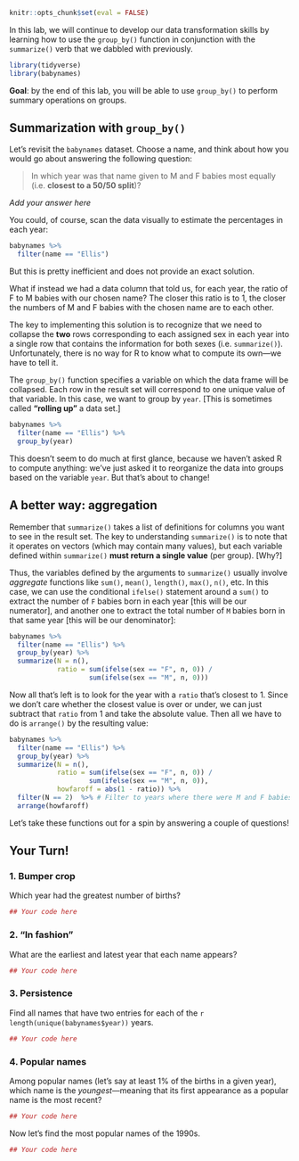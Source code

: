 ```r
knitr::opts_chunk$set(eval = FALSE)
```

In this lab, we will continue to develop our data transformation skills by learning how to use the `group_by()` function in conjunction with the `summarize()` verb that we dabbled with previously. 

```r
library(tidyverse)
library(babynames)
```

**Goal**: by the end of this lab, you will be able to use `group_by()` to perform summary operations on groups. 

## Summarization with `group_by()` 

Let's revisit the `babynames` dataset. Choose a name, and think about how you would go about answering the following question:

> In which year was that name given to M and F babies most equally (i.e. **closest to a 50/50 split**)?

*Add your answer here*

You could, of course, scan the data visually to estimate the percentages in each year:

```r
babynames %>%
  filter(name == "Ellis")
```

But this is pretty inefficient and does not provide an exact solution. 

What if instead we had a data column that told us, for each year, the ratio of F to M babies with our chosen name? The closer this ratio is to 1, the closer the numbers of M and F babies with the chosen name are to each other.   

The key to implementing this solution is to recognize that we need to collapse the **two** rows corresponding to each assigned sex in each year into a single row that contains the information for both sexes (i.e. `summarize()`). Unfortunately, there is no way for R to know what to compute its own---we have to tell it. 

The `group_by()` function specifies a variable on which the data frame will be collapsed. Each row in the result set will correspond to one unique value of that variable. In this case, we want to group by `year`. [This is sometimes called **"rolling up"** a data set.]

```r
babynames %>%
  filter(name == "Ellis") %>%
  group_by(year)
```

This doesn't seem to do much at first glance, because we haven't asked R to compute anything: we've just asked it to reorganize the data into groups based on the variable `year`. But that's about to change!

## A better way: aggregation
Remember that `summarize()` takes a list of definitions for columns you want to see in the result set. The key to understanding `summarize()` is to note that it operates on vectors (which may contain many values), but each variable defined within `summarize()` **must return a single value** (per group). [Why?] 

Thus, the variables defined by the arguments to `summarize()` usually involve *aggregate* functions like `sum()`, `mean()`, `length()`, `max()`, `n()`, etc. In this case, we can use the conditional `ifelse()` statement around a `sum()` to extract the number of `F` babies born in each year [this will be our numerator], and another one to extract the total number of `M` babies born in that same year [this will be our denominator]:

```r
babynames %>%
  filter(name == "Ellis") %>%
  group_by(year) %>%
  summarize(N = n(), 
            ratio = sum(ifelse(sex == "F", n, 0)) / 
                    sum(ifelse(sex == "M", n, 0)))
```

Now all that's left is to look for the year with a `ratio` that's closest to 1. Since we don't care whether the closest value is over or under, we can just subtract that `ratio` from 1 and take the absolute value. Then all we have to do is `arrange()` by the resulting value:

```r
babynames %>%
  filter(name == "Ellis") %>%
  group_by(year) %>%
  summarize(N = n(), 
            ratio = sum(ifelse(sex == "F", n, 0)) / 
                    sum(ifelse(sex == "M", n, 0)),
            howfaroff = abs(1 - ratio)) %>%
  filter(N == 2)  %>% # Filter to years where there were M and F babies with name
  arrange(howfaroff)
```

Let's take these functions out for a spin by answering a couple of questions!

## Your Turn!

### 1. Bumper crop
Which year had the greatest number of births?

```r
## Your code here 
```

### 2. "In fashion"
What are the earliest and latest year that each name appears?

```r
## Your code here 
```

### 3. Persistence
Find all names that have two entries for each of the `r length(unique(babynames$year))` years.

```r
## Your code here 
```

### 4. Popular names
Among popular names (let's say at least 1% of the births in a given year), which name is the *youngest*---meaning that its first appearance as a popular name is the most recent? 

```r
## Your code here 
```

Now let's find the most popular names of the 1990s. 

```r
## Your code here 
```

